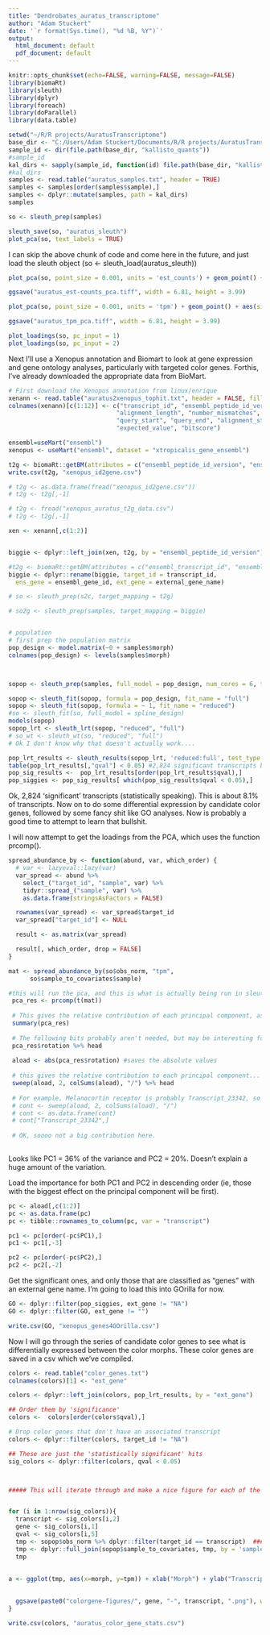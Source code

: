 ---
title: "Dendrobates_auratus_transcriptome"
author: "Adam Stuckert"
date: '`r format(Sys.time(), "%d %B, %Y")`'
output:
  html_document: default
  pdf_document: default
---

```{r global_options, include=FALSE}
knitr::opts_chunk$set(echo=FALSE, warning=FALSE, message=FALSE)
library(biomaRt)
library(sleuth)
library(dplyr)
library(foreach)
library(doParallel)
library(data.table)
```


```{r}

setwd("~/R/R projects/AuratusTranscriptome")
base_dir <- "C:/Users/Adam Stuckert/Documents/R/R projects/AuratusTranscriptome"
sample_id <- dir(file.path(base_dir, "kallisto_quants"))
#sample_id
kal_dirs <- sapply(sample_id, function(id) file.path(base_dir, "kallisto_quants", id))
#kal_dirs
samples <- read.table("auratus_samples.txt", header = TRUE)
samples <- samples[order(samples$sample),]
samples <- dplyr::mutate(samples, path = kal_dirs)
samples
```



```{r}
so <- sleuth_prep(samples)

sleuth_save(so, "auratus_sleuth")
plot_pca(so, text_labels = TRUE)
```


I can skip the above chunk of code and come here in the future, and just load the sleuth object (so <- sleuth_load(auratus_sleuth))

```{r}
plot_pca(so, point_size = 0.001, units = 'est_counts') + geom_point() + aes(size = 3, colour = samples$morph) + scale_colour_manual(values = c("navyblue","forestgreen","tan3","dodgerblue"), guide = guide_legend(values=c("navyblue","forestgreen","tan3","dodgerblue"), title = "Morph", override.aes = list(size=4))) + guides(size=FALSE)

ggsave("auratus_est-counts_pca.tiff", width = 6.81, height = 3.99)
```


```{r}
plot_pca(so, point_size = 0.001, units = 'tpm') + geom_point() + aes(size = 3, colour = samples$morph) + scale_colour_manual(values = c("navyblue","forestgreen","tan3","dodgerblue"), guide = guide_legend(values=c("navyblue","forestgreen","tan3","dodgerblue"), title = "Morph", override.aes = list(size=4))) + guides(size=FALSE)

ggsave("auratus_tpm_pca.tiff", width = 6.81, height = 3.99)
```




```{r}
plot_loadings(so, pc_input = 1)
plot_loadings(so, pc_input = 2)
```


Next I'll use a Xenopus annotation and Biomart to look at gene expression and gene ontology analyses, particularly with targeted color genes. Forthis, I've already downloaded the appropriate data from BioMart. 




```{r}

# First download the Xenopus annotation from linux/enrique
xenann <- read.table("auratus2xenopus_tophit.txt", header = FALSE, fill = TRUE)
colnames(xenann)[c(1:12)] <- c("transcript_id", "ensembl_peptide_id_version", "percentage_id_matches",
                              "alignment_length", "number_mismatches", "number_gap_openings",
                              "query_start", "query_end", "alignment_start", "alignment_end",
                              "expected_value", "bitscore")

ensembl=useMart("ensembl")
xenopus <- useMart("ensembl", dataset = "xtropicalis_gene_ensembl")

t2g <- biomaRt::getBM(attributes = c("ensembl_peptide_id_version", "ensembl_transcript_id", "ensembl_gene_id", "external_gene_name"), mart = xenopus)        
write.csv(t2g, "xenopus_id2gene.csv")

# t2g <- as.data.frame(fread("xenopus_id2gene.csv"))
# t2g <- t2g[,-1] 

# t2g <- fread("xenopus_auratus_t2g_data.csv")
# t2g <- t2g[,-1]

xen <- xenann[,c(1:2)]


biggie <- dplyr::left_join(xen, t2g, by = "ensembl_peptide_id_version")

#t2g <- biomaRt::getBM(attributes = c("ensembl_transcript_id", "ensembl_gene_id", "external_gene_name"), mart = mart)
biggie <- dplyr::rename(biggie, target_id = transcript_id,
  ens_gene = ensembl_gene_id, ext_gene = external_gene_name)

# so <- sleuth_prep(s2c, target_mapping = t2g)

# so2g <- sleuth_prep(samples, target_mapping = biggie)


# population
# first prep the population matrix
pop_design <- model.matrix(~0 + samples$morph)
colnames(pop_design) <- levels(samples$morph)



sopop <- sleuth_prep(samples, full_model = pop_design, num_cores = 6, target_mapping = biggie)

sopop <- sleuth_fit(sopop, formula = pop_design, fit_name = "full")
sopop <- sleuth_fit(sopop, formula = ~ 1, fit_name = "reduced")
#so <- sleuth_fit(so, full_model = spline_design)
models(sopop)
sopop_lrt <- sleuth_lrt(sopop, "reduced", "full")
# so_wt <- sleuth_wt(so, "reduced", "full")
# Ok I don't know why that doesn't actually work....

pop_lrt_results <- sleuth_results(sopop_lrt, 'reduced:full', test_type = 'lrt')
table(pop_lrt_results[,"qval"] < 0.05) #2,824 significant transcripts between the null and the others...
pop_sig_results <-  pop_lrt_results[order(pop_lrt_results$qval),]
pop_siggies <- pop_sig_results[ which(pop_sig_results$qval < 0.05),]
```



Ok, 2,824 'significant' transcripts (statistically speaking). This is about 8.1% of transcripts. Now on to do some differential expression by candidate color genes, followed by some fancy shit like GO analyses. Now is probably a good time to attempt to learn that bullshit.



I will now attempt to get the loadings from the PCA, which uses the function prcomp().

```{r}

spread_abundance_by <- function(abund, var, which_order) {
  # var <- lazyeval::lazy(var)
  var_spread <- abund %>%
    select_("target_id", "sample", var) %>%
    tidyr::spread_("sample", var) %>%
    as.data.frame(stringsAsFactors = FALSE)

  rownames(var_spread) <- var_spread$target_id
  var_spread["target_id"] <- NULL

  result <- as.matrix(var_spread)

  result[, which_order, drop = FALSE]
}

mat <- spread_abundance_by(so$obs_norm, "tpm",
      so$sample_to_covariates$sample)

#this will run the pca, and this is what is actually being run in sleuth
 pca_res <- prcomp(t(mat))
 
 # This gives the relative contribution of each principal component, as well as the std
 summary(pca_res) 
 
 # The following bits probably aren't needed, but may be interesting for looking at contributions of specific transcripts (ie, color genes)
 pca_res$rotation %>% head
 
 aload <- abs(pca_res$rotation) #saves the absolute values
 
 # this gives the relative contribution to each principal component...
 sweep(aload, 2, colSums(aload), "/") %>% head 
 
 # For example, Melanocortin receptor is probably Transcript_23342, so I can look at that transcript
 # cont <- sweep(aload, 2, colSums(aload), "/") 
 # cont <- as.data.frame(cont)
 # cont["Transcript_23342",]
 
 # OK, soooo not a big contribution here.
 
```


Looks like PC1 = 36% of the variance and PC2 = 20%. Doesn't explain a huge amount of the variation.


Load the importance for both PC1 and PC2 in descending order (ie, those with the biggest effect on the principal component will be first).


```{r}
pc <- aload[,c(1:2)]
pc <- as.data.frame(pc)
pc <- tibble::rownames_to_column(pc, var = "transcript")

pc1 <- pc[order(-pc$PC1),]
pc1 <- pc1[,-3]

pc2 <- pc[order(-pc$PC2),]
pc2 <- pc2[,-2]


```





Get the significant ones, and only those that are classified as "genes" with an external gene name. I'm going to load this into GOrilla for now.

```{R}
GO <- dplyr::filter(pop_siggies, ext_gene != "NA")
GO <- dplyr::filter(GO, ext_gene != "")

write.csv(GO, "xenopus_genes4GOrilla.csv")
```


Now I will go through the series of candidate color genes to see what is differentially expressed between the color morphs. These color genes are saved in a csv which we've compiled.


```{r}
colors <- read.table("color_genes.txt")
colnames(colors)[1] <- "ext_gene"

colors <- dplyr::left_join(colors, pop_lrt_results, by = "ext_gene")

## Order them by 'significance'
colors <-  colors[order(colors$qval),]

# Drop color genes that don't have an associated transcript
colors <- dplyr::filter(colors, target_id != "NA")

## These are just the 'statistically significant' hits
sig_colors <- dplyr::filter(colors, qval < 0.05)



##### This will iterate through and make a nice figure for each of the statistically significant color genes


for (i in 1:nrow(sig_colors)){
  transcript <- sig_colors[i,2]
  gene <- sig_colors[i,1]
  qval <- sig_colors[i,5]
  tmp <- sopop$obs_norm %>% dplyr::filter(target_id == transcript)  ### These are normalized values I think!
  tmp <- dplyr::full_join(sopop$sample_to_covariates, tmp, by = 'sample')
  tmp
  
  
a <- ggplot(tmp, aes(x=morph, y=tpm)) + xlab("Morph") + ylab("Transcripts per million") + geom_point(aes(size = 3, color = morph)) + scale_colour_manual(values = c("navyblue","forestgreen","tan3","dodgerblue"), guide = guide_legend(title = "Color morph", override.aes = list(size=4))) +  geom_smooth(method = loess) + ggtitle(paste0(gene, "\n(", transcript, "), q value = ", qval)) + guides(size=FALSE)

 
  ggsave(paste0("colorgene-figures/", gene, "-", transcript, ".png"), width = 6.81, height = 3.99)
}

write.csv(colors, "auratus_color_gene_stats.csv")

```




   














